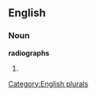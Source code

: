 
==English==

===Noun===
'''radiographs'''

# {{plural of|[[radiograph]]}}

[[Category:English plurals]]